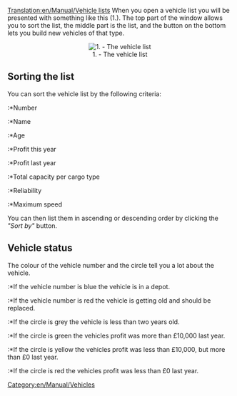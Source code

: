 [[Translation:en/Manual/Vehicle lists]]
When you open a vehicle list you will be presented with something like this (1.). The top part of the window allows you to sort the list, the middle part is the list, and the button on the bottom lets you build new vehicles of that type.

<center>[[File:en/Manual/Vehicle list.png|center|frame|1. - The vehicle list]]</center>

==Sorting the list==

You can sort the vehicle list by the following criteria:
:*Number
:*Name
:*Age
:*Profit this year
:*Profit last year
:*Total capacity per cargo type
:*Reliability
:*Maximum speed

You can then list them in ascending or descending order by clicking the ''"Sort by"'' button.

==Vehicle status==

The colour of the vehicle number and the circle tell you a lot about the vehicle.
:*If the vehicle number is blue the vehicle is in a depot.
:*If the vehicle number is red the vehicle is getting old and should be replaced.

:*If the circle is grey the vehicle is less than two years old.
:*If the circle is green the vehicles profit was more than £10,000 last year.
:*If the circle is yellow the vehicles profit was less than £10,000, but more than £0 last year.
:*If the circle is red the vehicles profit was less than £0 last year.

[[Category:en/Manual/Vehicles]]